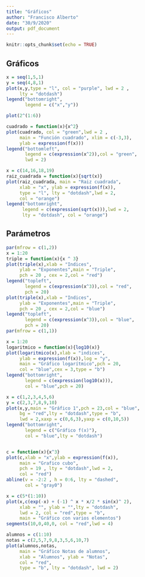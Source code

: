 ```yaml
---
title: "Gráficos"
author: "Francisco Alberto"
date: "30/9/2020"
output: pdf_document
---
```


```r
knitr::opts_chunk$set(echo = TRUE)
```

## Gráficos

```r
x = seq(1,5,1)
y = seq(4,8,1)
plot(x,y,type = "l", col = "purple", lwd = 2 ,
     lty = "dotdash")
legend("bottomright",
       legend = c("x","y"))


```
```r
plot(2^(1:6))
```

```r
cuadrado = function(x){x^2}
plot(cuadrado, col = "green",lwd = 2 , 
     main = "Función cuadrado", xlim = c(-3,3),
     ylab = expression(f(x)))
legend("bottomleft",
       legend = c(expression(x^2)),col = "green",
       lwd = 2)


```

```r
x = c(14,16,18,19)
raiz_cuadrada = function(x){sqrt(x)}
plot(raiz_cuadrada, main = "Raiz cuadrada",
     xlab = "x", ylab = expression(f(x)),
     type = "l", lty = "dotdash",lwd = 2,
     col = "orange")
legend("bottomright",
      legend = c(expression(sqrt(x))),lwd = 2,
      lty = "dotdash", col = "orange")
```

## Parámetros

```r
par(mfrow = c(1,2))
x = 1:20
triple = function(x){x ^ 3}
plot(triple(x),xlab = "Indices",
     ylab = "Exponentes",main = "Triple",
     pch = 20 , cex = 2,col = "red")
legend("topleft",
       legend = c(expression(x^3)),col = "red",
       pch = 20)
plot(triple(x),xlab = "Indices",
     ylab = "Exponentes",main = "Triple",
     pch = 20 , cex = 2,col = "blue")
legend("topleft",
       legend = c(expression(x^3)),col = "blue",
       pch = 20)
par(mfrow = c(1,1))
```

```r
x = 1:20
logaritmico = function(x){log10(x)}
plot(logaritmico(x),xlab = "indices",
     ylab = expression(f(x)),log = "y",
     main = "Gráfico logarítmico",pch = 20,
     col = "blue",cex = 3,type = "b")
legend("bottomright",
       legend = c(expression(log10(x))),
       col = "blue",pch = 20)

```

```r
x = c(1,2,3,4,5,6)
y = c(2,3,7,8,9,10)
plot(x,y,main = "Gráfico 1",pch = 23,col = "blue",
     bg = "red",lty = "dotdash",type = "b",
     lwd = 2,xaxp = c(0,6,3),yaxp = c(0,10,5))
legend("bottomright",
       legend = c("Gráfico f(x)"),
       col = "blue",lty = "dotdash")



```

```r
c = function(x){x^3}
plot(c,xlab = "x",ylab = expression(f(x)),
     main = "Grafico cubo",
     pch = 19 , lty = "dotdash",lwd = 2,
     col = "red")
abline(v = -2:2 , h = 0:6, lty = "dashed",
       col = "gray0")
```


```r
x = c(5*(1:10))
plot(x,c(exp(-x) + (-1) ^ x * x/2 * sin(x)^ 2),
     xlab = "", ylab = "",lty = "dotdash",
     lwd = 2, col = "red",type = "b",
     main = "Gráfico con varios elementos")
segments(10,0,40,0, col = "red",lwd = 4)


```

```r
alumnos = c(1:10)
notas = c(2,5,7,9,8,3,5,6,10,7)
plot(alumnos,notas,
     main = "Gráfico Notas de alumnos",
     xlab = "Alumnos", ylab = "Notas",
     col = "red",
     type = "b", lty = "dotdash", lwd = 2)

```



